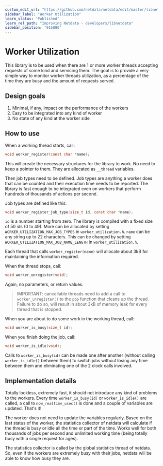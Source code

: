 ```yaml
---
custom_edit_url: "https://github.com/netdata/netdata/edit/master/libnetdata/worker_utilization/README.md"
sidebar_label: "Worker Utilization"
learn_status: "Published"
learn_rel_path: "Improving Netdata - developers/libnetdata"
sidebar_position: "916880"
---
```



# Worker Utilization

This library is to be used when there are 1 or more worker threads accepting requests
of some kind and servicing them. The goal is to provide a very simple way to monitor
worker threads utilization, as a percentage of the time they are busy and the amount
of requests served.

## Design goals

1. Minimal, if any, impact on the performance of the workers
2. Easy to be integrated into any kind of worker
3. No state of any kind at the worker side

## How to use

When a working thread starts, call:

```c
void worker_register(const char *name);
```

This will create the necessary structures for the library to work.
No need to keep a pointer to them. They are allocated as `__thread` variables.

Then job types need to be defined. Job types are anything a worker does that can be
counted and their execution time needs to be reported. The library is fast enough to
be integrated even on workers that perform hundreds of thousands of actions per second.

Job types are defined like this:

```c
void worker_register_job_type(size_t id, const char *name);
```

`id` is a number starting from zero. The library is compiled with a fixed size of 50
ids (0 to 49). More can be allocated by setting `WORKER_UTILIZATION_MAX_JOB_TYPES` in
`worker_utilization.h`. `name` can be any string up to 22 characters. This can be
changed by setting `WORKER_UTILIZATION_MAX_JOB_NAME_LENGTH` in `worker_utilization.h`.

Each thread that calls `worker_register(name)` will allocate about 3kB for maintaining
the information required.

When the thread stops, call:

```c
void worker_unregister(void);
```

Again, no parameters, or return values.

> IMPORTANT: cancellable threads need to add a call to `worker_unregister()` to the
> `pop` function that cleans up the thread. Failure to do so, will result in about
> 3kB of memory leak for every thread that is stopped.

When you are about to do some work in the working thread, call:

```c
void worker_is_busy(size_t id);
```

When you finish doing the job, call:

```c
void worker_is_idle(void);
```

Calls to `worker_is_busy(id)` can be made one after another (without calling
`worker_is_idle()` between them) to switch jobs without losing any time between
them and eliminating one of the 2 clock calls involved.

## Implementation details

Totally lockless, extremely fast, it should not introduce any kind of problems to the
workers. Every time `worker_is_busy(id)` or `worker_is_idle()` are called, a call to
`now_realtime_usec()` is done and a couple of variables are updated. That's it!

The worker does not need to update the variables regularly. Based on the last status
of the worker, the statistics collector of netdata will calculate if the thread is
busy or idle all the time or part of the time. Works well for both thousands of jobs
per second and unlimited working time (being totally busy with a single request for
ages).

The statistics collector is called by the global statistics thread of netdata. So,
even if the workers are extremely busy with their jobs, netdata will be able to know
how busy they are.
